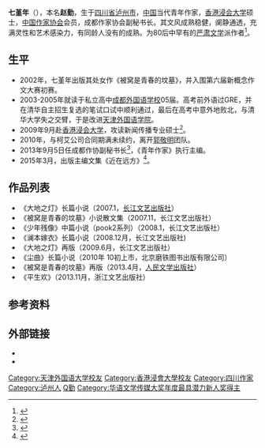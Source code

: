 {{Infobox Writer
| name         = 七堇年
| image        = 
| imagesize    = 
| caption      = 
| pseudonym    = 七堇年、山荆
| birthname    = 赵勤
| birthdate    = {{birth date and age|1986|10|5|}}
| birthplace   = {{CHN}}[[四川省|四川省]][[泸州市|泸州市]]
| deathdate    = 
| deathplace   = 
| occupation   = 作家
| nationality  = {{PRC}}
| alma_mater   = [[天津外国语大学|天津外国语大学]]<br>[[香港浸会大学|香港浸会大学]]
| period       = 
| genre        = 
| subject      = 
| movement     = 
| notableworks = 《大地之灯》<br>《被窝是青春的坟墓》
| spouse       = 
| partner      = 
| children     = 
| relatives    = 
| influences   = 
| influenced   = 
| awards       ={{Awards|award=第九届华语文学传媒大奖最具潜力新人奖|year=2010年}}{{Awards|award=第二届"紫金·人民文学之星"长篇小说奖 |year=2014年 |title=《平生欢》}} 
| signature    = 
| website      = 
}}
'''七堇年'''（{{bd|1986年|10月5日|catIdx=Z赵}}），本名'''赵勤'''，生于[[四川省|四川省]][[泸州市|泸州市]]，[[中国|中国]]当代青年作家，[[香港浸會大學|香港浸会大学]]硕士，[[中国作家协会|中国作家协会]]会员，成都作家协会副秘书长。其文风成熟稳健，阒静通透，充满灵性和艺术感染力，有同龄人没有的成熟。为80后中罕有的[[严肃文学|严肃文学]]派作者<ref>{{Cite web|url = http://read.pclady.com.cn/108/1082399.html|title = 专访七堇年：轻松生活 沉重写作|accessdate = 2015-07-20|author = |date = 2013-12-18|publisher = 太平洋时尚网|language = zh-cn|archive-date = 2015-07-22|archive-url = https://web.archive.org/web/20150722043636/http://read.pclady.com.cn/108/1082399.html|dead-url = no}}</ref>。
==生平==
*2002年，七堇年出版其处女作《被窝是青春的坟墓》，并入围第六届新概念作文大赛初赛。
*2003-2005年就读于私立高中[[成都外国语学校|成都外国语学校]]05届。高考前外语过GRE，并在清华自主招生复选的笔试口试中顺利通过，最后在高考中意外地败北，与清华大学失之交臂，于是改进[[天津外国语学院|天津外国语学院]]。
*2009年9月赴[[香港浸会大学|香港浸会大学]]，攻读新闻传播专业硕士<ref>{{Cite web|url = http://www.douban.com/group/283233/?type=essence|title = 简嫃、尹珊珊、七堇年|accessdate = 2015-07-20|author = |date = 2010-09-07|publisher = 豆瓣小组|language = zh-cn|archive-date = 2015-09-23|archive-url = https://web.archive.org/web/20150923220124/http://www.douban.com/group/283233/?type=essence|dead-url = no}}</ref>。
*2010年，与柯艾公司合同期满未续约，离开[[郭敬明|郭敬明]]团队。
*2013年9月5日任成都作协副秘书长<ref>{{Cite web|url = http://ent.scol.com.cn/ysdt/content/2013-09/05/content_6001346.htm?node=885|title = 85后“畅销女皇”七堇年 任成都作协副秘书长|accessdate = 2015-08-02|author = |date = 2013-09-05|publisher = 四川在线|language = zh-cn|archive-url = https://web.archive.org/web/20160304204512/http://ent.scol.com.cn/ysdt/content/2013-09/05/content_6001346.htm?node=885|archive-date = 2016-03-04|dead-url = yes}}</ref>，《青年作家》执行主编。
*2015年3月，出版主编文集《近在远方》<ref>{{Cite web|url = http://epaper.jwb.com.cn/bhzb/html/2015-03/18/content_1229049.htm|title = 七堇年MOOK推《近在远方》- 十位作家分享“情和旅行”|accessdate = 2015-08-02|author = |date = 2015-03-18|publisher = 渤海早报|language = zh-cn|deadurl = yes|archiveurl = https://archive.is/20150802095537/http://epaper.jwb.com.cn/bhzb/html/2015-03/18/content_1229049.htm|archivedate = 2015-08-02}}</ref>。
==作品列表==
*《大地之灯》长篇小说（2007.1，[[长江文艺出版社|长江文艺出版社]]）
*《被窝是青春的坟墓》小说散文集（2007.11，长江文艺出版社）
*《少年残像》中篇小说（pook2系列）（2008.1，长江文艺出版社）
*《澜本嫁衣》长篇小说（2008.12月，长江文艺出版社)
*《大地之灯》再版（2009.6月，长江文艺出版社）
*《尘曲》长篇小说（2010年 10初上市，北京磨铁图书出版有限公司）
*《被窝是青春的坟墓》再版（2013.4月，[[人民文学出版社|人民文学出版社]]）
*《平生欢》（2013.11月，浙江文艺出版社）

==参考资料==
<references />
==外部链接==
*{{新浪博客|qijinnian105}}
*{{Sinaweibo|qijinnian105}}

{{wikiquote}}
{{華語文學傳媒大獎年度最具潛力新人獎|2010}}
{{DEFAULTSORT:Z}}
[[Category:天津外国语大学校友|Category:天津外国语大学校友]]
[[Category:香港浸會大學校友|Category:香港浸會大學校友]]
[[Category:四川作家|Category:四川作家]]
[[Category:泸州人|Category:泸州人]]
[[Category:赵姓|Q勤]]
[[Category:华语文学传媒大奖年度最具潜力新人奖得主|Category:华语文学传媒大奖年度最具潜力新人奖得主]]